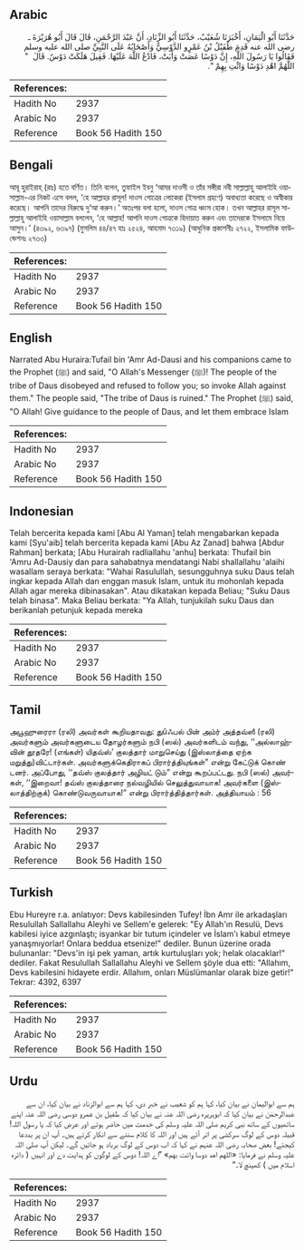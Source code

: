 ## Arabic


<div dir="rtl" lang="ar" style={{fontSize:'larger',backgroundColor:'#f8f9fa',padding:20}}>
حَدَّثَنَا أَبُو الْيَمَانِ، أَخْبَرَنَا شُعَيْبٌ، حَدَّثَنَا أَبُو الزِّنَادِ، أَنَّ عَبْدَ الرَّحْمَنِ، قَالَ قَالَ أَبُو هُرَيْرَةَ ـ رضى الله عنه قَدِمَ طُفَيْلُ بْنُ عَمْرٍو الدَّوْسِيُّ وَأَصْحَابُهُ عَلَى النَّبِيِّ صلى الله عليه وسلم فَقَالُوا يَا رَسُولَ اللَّهِ، إِنَّ دَوْسًا عَصَتْ وَأَبَتْ، فَادْعُ اللَّهَ عَلَيْهَا‏.‏ فَقِيلَ هَلَكَتْ دَوْسٌ‏.‏ قَالَ ‏ "‏ اللَّهُمَّ اهْدِ دَوْسًا وَائْتِ بِهِمْ ‏"‏‏.‏
</div>
<div style={{backgroundColor:'#f8f9fa',padding:20, marginBottom: 10}}><table> <thead> <tr> <th>References:</th> <th></th> </tr> </thead> <tbody><tr><td>Hadith No</td><td>2937</td></tr><tr><td>Arabic No</td><td>2937</td></tr><tr><td>Reference</td><td>Book 56 Hadith 150</td></tr></tbody></table></div>

## Bengali


<div dir="ltr" lang="bn" style={{fontSize:'larger',backgroundColor:'#f8f9fa',padding:20}}>
আবূ হুরাইরাহ্ (রাঃ) হতে বর্ণিত। তিনি বলেন, তুফাইল ইবনু ‘আমর দাওসী ও তাঁর সঙ্গীরা নবী সাল্লাল্লাহু আলাইহি ওয়াসাল্লাম-এর নিকট এসে বলল, ‘হে আল্লাহর রাসূল! দাওস গোত্রের লোকেরা (ইসলাম গ্রহণে) অবাধ্যতা করেছে ও অস্বীকার করেছে। আপনি তাদের বিরুদ্ধে দু‘আ করুন।’ অতঃপর বলা হলো, দাওস গোত্র ধ্বংস হোক। তখন আল্লাহর রাসূল সাল্লাল্লাহু আলাইহি ওয়াসাল্লাম বললেন, ‘হে আল্লাহ! আপনি দাওস গোত্রকে হিদায়াত করুন এবং তাদেরকে ইসলামে নিয়ে আসুন।’ (৪৩৯২, ৬৩৯৭) (মুসলিম ৪৪/৪৭ হাঃ ২৫২৪, আহমাদ ৭৩১৯) (আধুনিক প্রকাশনীঃ ২৭২২, ইসলামিক ফাউন্ডেশনঃ ২৭৩৩)
</div>
<div style={{backgroundColor:'#f8f9fa',padding:20, marginBottom: 10}}><table> <thead> <tr> <th>References:</th> <th></th> </tr> </thead> <tbody><tr><td>Hadith No</td><td>2937</td></tr><tr><td>Arabic No</td><td>2937</td></tr><tr><td>Reference</td><td>Book 56 Hadith 150</td></tr></tbody></table></div>

## English


<div dir="ltr" lang="en" style={{fontSize:'larger',backgroundColor:'#f8f9fa',padding:20}}>
Narrated Abu Huraira:Tufail bin 'Amr Ad-Dausi and his companions came to the Prophet (ﷺ) and said, "O Allah's Messenger (ﷺ)! The people of the tribe of Daus disobeyed and refused to follow you; so invoke Allah against them." The people said, "The tribe of Daus is ruined." The Prophet (ﷺ) said, "O Allah! Give guidance to the people of Daus, and let them embrace Islam
</div>
<div style={{backgroundColor:'#f8f9fa',padding:20, marginBottom: 10}}><table> <thead> <tr> <th>References:</th> <th></th> </tr> </thead> <tbody><tr><td>Hadith No</td><td>2937</td></tr><tr><td>Arabic No</td><td>2937</td></tr><tr><td>Reference</td><td>Book 56 Hadith 150</td></tr></tbody></table></div>

## Indonesian


<div dir="ltr" lang="id" style={{fontSize:'larger',backgroundColor:'#f8f9fa',padding:20}}>
Telah bercerita kepada kami [Abu Al Yaman] telah mengabarkan kepada kami [Syu'aib] telah bercerita kepada kami [Abu Az Zanad] bahwa [Abdur Rahman] berkata; [Abu Hurairah radliallahu 'anhu] berkata: Thufail bin 'Amru Ad-Dausiy dan para sahabatnya mendatangi Nabi shallallahu 'alaihi wasallam seraya berkata: "Wahai Rasulullah, sesungguhnya suku Daus telah ingkar kepada Allah dan enggan masuk Islam, untuk itu mohonlah kepada Allah agar mereka dibinasakan". Atau dikatakan kepada Beliau; "Suku Daus telah binasa". Maka Beliau berkata: "Ya Allah, tunjukilah suku Daus dan berikanlah petunjuk kepada mereka
</div>
<div style={{backgroundColor:'#f8f9fa',padding:20, marginBottom: 10}}><table> <thead> <tr> <th>References:</th> <th></th> </tr> </thead> <tbody><tr><td>Hadith No</td><td>2937</td></tr><tr><td>Arabic No</td><td>2937</td></tr><tr><td>Reference</td><td>Book 56 Hadith 150</td></tr></tbody></table></div>

## Tamil


<div dir="ltr" lang="ta" style={{fontSize:'larger',backgroundColor:'#f8f9fa',padding:20}}>
அபூஹுரைரா (ரலி) அவர்கள் கூறியதாவது: துûஃபல் பின் அம்ர் அத்தவ்ஸீ (ரலி) அவர்களும் அவர்களுடைய தோழர்களும் நபி (ஸல்) அவர்களிடம் வந்து, ‘‘அல்லாஹ்வின் தூதரே! (எங்கள்) யிதவ்ஸ்’ குலத்தார் மாறுசெய்து (இஸ்லாத்தை ஏற்க மறுத்து)விட்டார்கள். அவர்களுக்கெதிராகப் பிரார்த்தியுங்கள்” என்று கேட்டுக் கொண் டனர். அப்போது, ‘‘தவ்ஸ் குலத்தார் அழியட் டும்” என்று கூறப்பட்டது. நபி (ஸல்) அவர்கள், ‘‘இறைவா! தவ்ஸ் குலத்தாரை நல்வழியில் செலுத்துவாயாக! அவர்களை (இஸ்லாத்திற்குக்) கொண்டுவருவாயாக!” என்று பிரார்த்தித்தார்கள். அத்தியாயம் : 56
</div>
<div style={{backgroundColor:'#f8f9fa',padding:20, marginBottom: 10}}><table> <thead> <tr> <th>References:</th> <th></th> </tr> </thead> <tbody><tr><td>Hadith No</td><td>2937</td></tr><tr><td>Arabic No</td><td>2937</td></tr><tr><td>Reference</td><td>Book 56 Hadith 150</td></tr></tbody></table></div>

## Turkish


<div dir="ltr" lang="tr" style={{fontSize:'larger',backgroundColor:'#f8f9fa',padding:20}}>
Ebu Hureyre r.a. anlatıyor: Devs kabilesinden Tufey! İbn Amr ile arkadaşları Resulullah Sallallahu Aleyhi ve Sellem'e gelerek: "Ey Allah'ın Resulü, Devs kabilesi iyice azgınlaştı; isyankar bir tutum içindeler ve İslam'ı kabul etmeye yanaşmıyorlar! Onlara beddua etsenize!" dediler. Bunun üzerine orada bulunanlar: "Devs'in işi pek yaman, artık kurtuluşları yok; helak olacaklar!" dediler. Fakat Resulullah Sallallahu Aleyhi ve Sellem şöyle dua etti: "Allahım, Devs kabilesini hidayete erdir. Allahım, onları Müslümanlar olarak bize getir!" Tekrar: 4392, 6397
</div>
<div style={{backgroundColor:'#f8f9fa',padding:20, marginBottom: 10}}><table> <thead> <tr> <th>References:</th> <th></th> </tr> </thead> <tbody><tr><td>Hadith No</td><td>2937</td></tr><tr><td>Arabic No</td><td>2937</td></tr><tr><td>Reference</td><td>Book 56 Hadith 150</td></tr></tbody></table></div>

## Urdu


<div dir="rtl" lang="ur" style={{fontSize:'larger',backgroundColor:'#f8f9fa',padding:20}}>
ہم سے ابوالیمان نے بیان کیا، کہا ہم کو شعیب نے خبر دی، کہا ہم سے ابوالزناد نے بیان کیا، ان سے عبدالرحمٰن نے بیان کیا کہ ابوہریرہ رضی اللہ عنہ نے بیان کیا کہ طفیل بن عمرو دوسی رضی اللہ عنہ اپنے ساتھیوں کے ساتھ نبی کریم صلی اللہ علیہ وسلم کی خدمت میں حاضر ہوئے اور عرض کیا کہ یا رسول اللہ! قبیلہ دوس کے لوگ سرکشی پر اتر آئے ہیں اور اللہ کا کلام سننے سے انکار کرتے ہیں۔ آپ ان پر بددعا کیجئے! بعض صحابہ رضی اللہ عنہم نے کہا کہ اب دوس کے لوگ برباد ہو جائیں گے۔ لیکن آپ صلی اللہ علیہ وسلم نے فرمایا: «اللهم اهد دوسا وائت بهم» ”اے اللہ! دوس کے لوگوں کو ہدایت دے اور انہیں ( دائرہ اسلام میں ) کھینچ لا۔“
</div>
<div style={{backgroundColor:'#f8f9fa',padding:20, marginBottom: 10}}><table> <thead> <tr> <th>References:</th> <th></th> </tr> </thead> <tbody><tr><td>Hadith No</td><td>2937</td></tr><tr><td>Arabic No</td><td>2937</td></tr><tr><td>Reference</td><td>Book 56 Hadith 150</td></tr></tbody></table></div>